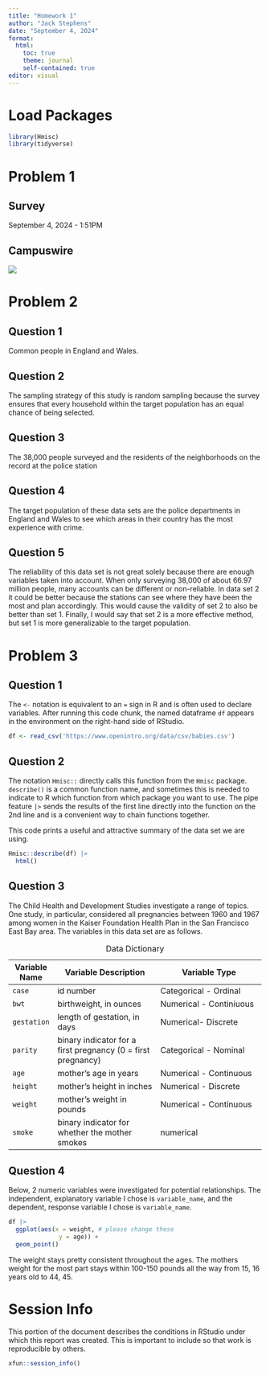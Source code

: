 ```yaml
---
title: "Homework 1"
author: "Jack Stephens"
date: "September 4, 2024"
format: 
  html:
    toc: true
    theme: journal
    self-contained: true
editor: visual
---
```


# Load Packages

```r
library(Hmisc)
library(tidyverse)
```

# Problem 1

## Survey

September 4, 2024 - 1:51PM

## Campuswire

![](IMG_7213.JPEG)

# Problem 2

## Question 1

Common people in England and Wales.

## Question 2

The sampling strategy of this study is random sampling because the survey ensures that every household within the target population has an equal chance of being selected.

## Question 3

The 38,000 people surveyed and the residents of the neighborhoods on the record at the police station

## Question 4

The target population of these data sets are the police departments in England and Wales to see which areas in their country has the most experience with crime.

## Question 5

The reliability of this data set is not great solely because there are enough variables taken into account. When only surveying 38,000 of about 66.97 million people, many accounts can be different or non-reliable. In data set 2 it could be better because the stations can see where they have been the most and plan accordingly. This would cause the validity of set 2 to also be better than set 1. Finally, I would say that set 2 is a more effective method, but set 1 is more generalizable to the target population.

# Problem 3

## Question 1

The `<-` notation is equivalent to an `=` sign in R and is often used to declare variables. After running this code chunk, the named dataframe `df` appears in the environment on the right-hand side of RStudio.

```r
df <- read_csv('https://www.openintro.org/data/csv/babies.csv')
```

## Question 2

The notation `Hmisc::` directly calls this function from the `Hmisc` package. `describe()` is a common function name, and sometimes this is needed to indicate to R which function from which package you want to use. The pipe feature `|>` sends the results of the first line directly into the function on the 2nd line and is a convenient way to chain functions together.

This code prints a useful and attractive summary of the data set we are using.

```r
Hmisc::describe(df) |> 
  html()
```

## Question 3

The Child Health and Development Studies investigate a range of topics. One study, in particular, considered all pregnancies between 1960 and 1967 among women in the Kaiser Foundation Health Plan in the San Francisco East Bay area. The variables in this data set are as follows.

| Variable Name | Variable Description                                         | Variable Type           |
|--------------|-------------------------------------------|--------------------------------------------|
| `case`        | id number                                                    | Categorical - Ordinal   |
| `bwt`         | birthweight, in ounces                                       | Numerical - Continiuous |
| `gestation`   | length of gestation, in days                                 | Numerical- Discrete     |
| `parity`      | binary indicator for a first pregnancy (0 = first pregnancy) | Categorical - Nominal   |
| `age`         | mother's age in years                                        | Numerical - Continuous  |
| `height`      | mother's height in inches                                    | Numerical - Discrete    |
| `weight`      | mother's weight in pounds                                    | Numerical - Continuous  |
| `smoke`       | binary indicator for whether the mother smokes               | numerical               |

: Data Dictionary

## Question 4

Below, 2 numeric variables were investigated for potential relationships. The independent, explanatory variable I chose is `variable_name`, and the dependent, response variable I chose is `variable_name`.

```r
df |>
  ggplot(aes(x = weight, # please change these
              y = age)) + 
  geom_point()
```

The weight stays pretty consistent throughout the ages. The mothers weight for the most part stays within 100-150 pounds all the way from 15, 16 years old to 44, 45.

# Session Info

This portion of the document describes the conditions in RStudio under which this report was created. This is important to include so that work is reproducible by others.

```r
xfun::session_info()
```
